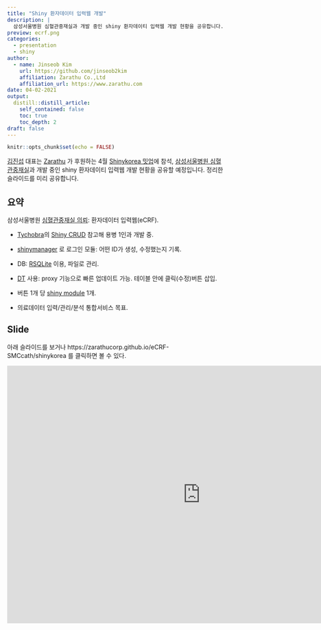 ```yaml
---
title: "Shiny 환자데이터 입력웹 개발"
description: |
  삼성서울병원 심혈관중재실과 개발 중인 shiny 환자데이티 입력웹 개발 현황을 공유합니다. 본 내용은 Zarathu가 후원하는 Shinykorea 4월 밋업에서 발표할 예정입니다. 
preview: ecrf.png
categories:
  - presentation
  - shiny
author:
  - name: Jinseob Kim
    url: https://github.com/jinseob2kim
    affiliation: Zarathu Co.,Ltd
    affiliation_url: https://www.zarathu.com
date: 04-02-2021
output:
  distill::distill_article:
    self_contained: false
    toc: true
    toc_depth: 2
draft: false
---
```


```r
knitr::opts_chunk$set(echo = FALSE)
```

[김진섭](https://github.com/jinseob2kim) 대표는 [Zarathu](https://www.zarathu.com) 가 후원하는 4월 [Shinykorea 밋업](https://github.com/shinykorea/Meetup)에 참석, [삼성서울병원 심혈관중재실](http://www.samsunghospital.com/m/reservation/common/doctorProfile.do?DR_NO=2157)과 개발 중인 shiny 환자데이티 입력웹 개발 현황을 공유할 예정입니다. 정리한 슬라이드를 미리 공유합니다. 



## 요약

삼성서울병원 [심혈관중재실 의뢰](http://www.samsunghospital.com/m/reservation/common/doctorProfile.do?DR_NO=2157): 환자데이터 입력웹(eCRF).

* [Tychobra](https://www.tychobra.com/)의 [Shiny CRUD](https://www.tychobra.com/posts/2020-01-29-shiny-crud-traditional/) 참고해 용병 1인과 개발 중. 

* [shinymanager](https://github.com/datastorm-open/shinymanager) 로 로그인 모듈: 어떤 ID가 생성, 수정했는지 기록. 

* DB: [RSQLite](https://github.com/r-dbi/RSQLite) 이용, 파일로 관리.

* [DT](https://rstudio.github.io/DT/) 사용: proxy 기능으로 빠른 업데이트 가능. 테이블 안에 클릭(수정)버튼 삽입.

* 버튼 1개 당 [shiny module](https://shiny.rstudio.com/articles/modules.html) 1개. 

* 의료데이터 입력/관리/분석 통합서비스 목표.


## Slide

아래 슬라이드를 보거나 https://zarathucorp.github.io/eCRF-SMCcath/shinykorea 를 클릭하면 볼 수 있다.

<iframe src="https://zarathucorp.github.io/eCRF-SMCcath/shinykorea" width="900" height="600" style="border: none;"></iframe>

